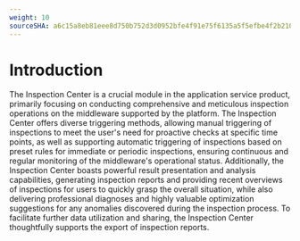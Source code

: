 ```yaml
---
weight: 10
sourceSHA: a6c15a8eb81eee8d750b752d3d0952bfe4f91e75f6135a5f5efbe4f2b21084d0
---
```


# Introduction

The Inspection Center is a crucial module in the application service product, primarily focusing on conducting comprehensive and meticulous inspection operations on the middleware supported by the platform. The Inspection Center offers diverse triggering methods, allowing manual triggering of inspections to meet the user's need for proactive checks at specific time points, as well as supporting automatic triggering of inspections based on preset rules for immediate or periodic inspections, ensuring continuous and regular monitoring of the middleware's operational status. Additionally, the Inspection Center boasts powerful result presentation and analysis capabilities, generating inspection reports and providing recent overviews of inspections for users to quickly grasp the overall situation, while also delivering professional diagnoses and highly valuable optimization suggestions for any anomalies discovered during the inspection process. To facilitate further data utilization and sharing, the Inspection Center thoughtfully supports the export of inspection reports.

